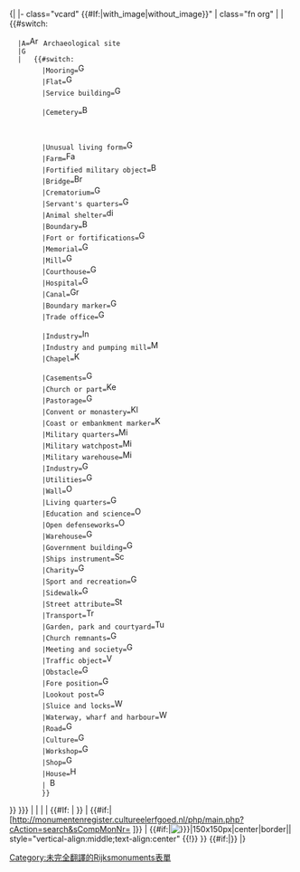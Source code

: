 <noinclude>{|</noinclude>
|- class="vcard" {{#If:{{{image|}}}|with_image|without_image}}"
| class="fn org" | {{{description|}}}
| {{#switch:{{{type_obj}}}
   |A=[[File:Map symbol archaeology.svg|17px|Archaeology]] Archaeological site
   |G
   |   {{#switch:{{{org_function|}}}
         |Mooring=[[File:RM-1.svg|17px|Gebouw]]<!-- Aanlegvoorziening -->
         |Flat=[[File:RM-1.svg|17px|Gebouw]]<!-- Appartementengebouw -->
         |Service building=[[File:RM-1.svg|17px|Gebouw]]<!-- Bedieningsgebouw -->
         <!-- |=[[File:RM-1.svg|17px|Gebouw]] Bedrijfs-,fabriekswoning -->
         |Cemetery=[[File:RM-3.svg|17px|Begraafplaats]]<!-- Begraafplaats en -onderdl -->
         <!-- |=[[File:RM-1.svg|17px|Gebouw]] Bestuursgebouw en onderdl -->
         <!-- |=[[File:RM-1.svg|17px|Gebouw]] Bijgebouwen -->
         <!-- |=[[File:RM-1.svg|17px|Gebouw]] Bijgebouwen kastelen enz. -->
         |Unusual living form=[[File:RM-1.svg|17px|Gebouw]]<!-- Bijzondere woonvorm -->
         |Farm=[[File:Hooiberg.svg|17px|Farm]]<!-- Boerderij -->
         |Fortified military object=[[File:Crossed cannons.svg|17px|Bomvrij militair object]]<!-- Bomvrij militair object -->
         |Bridge=[[File:AB-Brücke.svg|17px|Brug]]<!-- Brug -->
         |Crematorium=[[File:RM-1.svg|17px|Gebouw]]<!-- Crematorium -->
         |Servant's quarters=[[File:RM-1.svg|17px|Gebouw]]<!-- Dienstwoning -->
         |Animal shelter=[[File:Symbool dierenverblijf.svg|17px|dierenverblijf]]<!-- Dierenverblijf -->
         |Boundary=[[File:Hekje 1a.png|17px|Boundary]]<!-- Erfscheiding -->
         |Fort or fortifications=[[File:Symbool fort.svg|17px|Gebouw]]<!-- Fort, vesting en -onderdl -->
         |Memorial=[[File:Map symbol memorial.svg|17px|Gedenkteken]]<!-- Gedenkteken -->
         |Mill=[[File:RM-1.svg|17px|Gebouw]]<!-- Gemaal -->
         |Courthouse=[[File:Balanced_scales.svg|17px|Gerechtsgebouw]]<!-- Gerechtsgebouw -->
         |Hospital=[[File:Aiga_firstaid_inv.svg|17px|Gezondheidszorg]]<!-- Gezondheidszorg (Health care?)-->
         |Canal=[[File:Symbol canal.svg|17px|Gracht]]<!-- Gracht -->
         |Boundary marker=[[File:RM-1.svg|17px|Gebouw]]<!-- Grensafbakening -->
         |Trade office=[[File:RM-1.svg|17px|Gebouw]]<!-- Handel en kantoor -->
         <!--|=[[File:Aiga restaurant 2.svg|17px|Horeca]] Horeca -->
         |Industry=[[File:Factory icon.svg|17px|Industrie]]<!-- Industrie -->
         |Industry and pumping mill=[[File:Map symbol windmill.svg|17px|Molen]]<!-- Industrie- en poldermolen -->
         |Chapel=[[File:Set01-church.svg|17px|Kapel]]<!-- Kapel -->
         <!-- |=[[File:Legenda zamek.svg|17px|Kasteel]] Kasteel, buitenplaats -->
         |Casements=[[File:RM-1.svg|17px|Gebouw]]<!-- Kazemat -->
         |Church or part=[[File:RM-2.svg|17px|Kerk/onderdeel]]<!-- Kerk en kerkonderdeel -->
         |Pastorage=[[File:RM-1.svg|17px|Gebouw]]<!-- Kerkelijke dienstwoning -->
         |Convent or monastery=[[File:RM-2.svg|17px|Klooster.onderdeel]]<!-- Klooster, kloosteronderdl -->
         |Coast or embankment marker=[[File:Map symbol lighthouse.svg|17px|Kust-/oevermarkering]]<!-- Kust- en oevermarkering -->
         |Military quarters=[[File:Crossed cannons.svg|17px|Militair verblijfsgebouw]]<!-- Militair verblijfsgebouw -->
         |Military watchpost=[[File:Crossed cannons.svg|17px|Militair wachtgebouw]]<!-- Militair wachtgebouw -->
         |Military warehouse=[[File:Crossed cannons.svg|17px|Militaire opslagplaats]]<!-- Militaire opslagplaats -->
         |Industry=[[File:RM-1.svg|17px|Gebouw]]<!-- Nijverheid -->
         |Utilities=[[File:RM-1.svg|17px|Gebouw]]<!-- Nutsbedrijf -->
         |Wall=[[File:Stadtmauer.png|17px|Omwalling/verdedigingswerk]]<!-- Omwalling -->
         |Living quarters=[[File:RM-1.svg|17px|Gebouw]]<!-- Onderdeel woningen e.d. -->
         |Education and science=[[File:Education_-_Grad_Hat.svg|17px|Onderwijs en wetenschap]]<!-- Onderwijs en wetenschap -->
         |Open defenseworks=[[File:Crossed cannons.svg|17px|Open verdedigingswerk]]<!-- Open verdedigingswerk -->
         |Warehouse=[[File:RM-1.svg|17px|Gebouw]]<!-- Opslag -->
         |Government building=[[File:RM-1.svg|17px|Gebouw]]<!-- Overheidsgebouw -->
         |Ships instrument=[[File:Anchor_pictogram.svg|17px|Scheepshulpmiddel]]<!-- Scheepshulpmiddel -->
         |Charity=[[File:RM-1.svg|17px|Gebouw]]<!-- Sociale zorg, liefdadigh. -->
         |Sport and recreation=[[File:RM-1.svg|17px|Gebouw]]<!-- Sport en recreatie -->
         |Sidewalk=[[File:RM-1.svg|17px|Gebouw]]<!-- Stoep -->
         |Street attribute=[[File:Lantaarntje.svg|17px|Straatmeubilair]]<!-- Straatmeubilair -->
         |Transport=[[File:Sinnbild_LKW.svg|17px|Transport]]<!-- Transport -->
         |Garden, park and courtyard=[[File:Gfi-set01-hatch.png|17px|Tuin/park]]<!-- Tuin, park en plantsoen -->
         |Church remnants=[[File:RM-1.svg|17px|Gebouw]]<!-- Vanwege onderdelen kerk -->
         |Meeting and society=[[File:RM-1.svg|17px|Gebouw]]<!-- Vergadering en vereniging -->
         |Traffic object=[[File:Verkeersbord.svg|17px|Verkeersobject]]<!-- Verkeersobject -->
         |Obstacle=[[File:RM-1.svg|17px|Gebouw]]<!-- Versperring -->
         |Fore position=[[File:RM-1.svg|17px|Gebouw]]<!-- Voorwerk -->
         |Lookout post=[[File:RM-1.svg|17px|Gebouw]]<!-- Waarnemingspost -->
         |Sluice and locks=[[File:Map symbol dike.svg|17px|Waterkering/-doorlaat]]<!-- Waterkering en -doorlaat -->
         |Waterway, wharf and harbour=[[File:Anchor_pictogram.svg|17px|Waterweg/werf/haven]]<!-- Waterweg, werf en haven -->
         |Road=[[File:RM-1.svg|17px|Gebouw]]<!-- Weg -->
         |Culture=[[File:RM-1.svg|17px|Gebouw]]<!-- Welzijn, kunst en cultuur -->
         |Workshop=[[File:RM-1.svg|17px|Gebouw]]<!-- Werk-woonhuis -->
         |Shop=[[File:RM-1.svg|17px|Gebouw]]<!-- Winkel -->
         |House=[[File:RM-1.svg|17px|Huis]]<!-- Woonhuis -->
         | [[File:RM-1.svg|17px|Building]] <!-- (was empty) -->
         }}
}} {{{org_function|{{{oorspr_functie|}}} }}}
| <span style="display:none" class="sortkey">{{{build_sort|{{{build|}}}}}} </span><span class="sorttext">{{{build|}}}</span>
| <span style="display:none" class="sortkey">{{{architect_sort|{{{architect|}}}}}} </span><span class="sorttext">{{{architect|}}}</span>
| <span style="display:none" class="sortkey">{{{address_sort|{{{address|}}}}}} </span><span class="sorttext">{{{address|}}}</span>
| {{#If: {{{lat|}}}|{{Coord|{{{lat|}}}|{{{lon|}}}|format=dms|display=inline|name=RM{{{objno|}}} - {{{address|}}} }} }}
| {{#if:{{{objno|}}}|[http://monumentenregister.cultureelerfgoed.nl/php/main.php?cAction=search&sCompMonNr={{{objno}}} {{{objno|}}}]}}
| {{#if:{{{image|}}}|[[File:{{{image|}}}|150x150px|center|border|{{{name|}}}]]| style="vertical-align:middle;text-align:center" {{!}} {{UploadCampaignLink|campaign=wlm-nl|id={{{objno|}}}|description={{{description|}}}|lat={{{lat|}}}|lon={{{lon|}}} }} }}<!--
-->{{#if:{{{woonplaats|}}}{{{objectnaam|}}}{{{oorspr_functie|}}}{{{cbs_tekst|}}}{{{bouwjaar|}}}{{{adres|}}}{{{objrijksnr|}}}|[[Category:未完全翻譯的Rijksmonuments表單]]}}<noinclude>
|}

{{documentation}}

</noinclude>